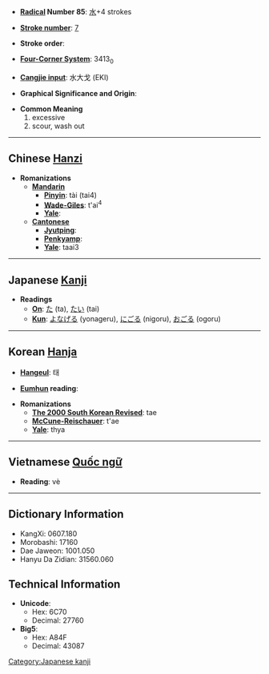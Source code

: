 * '''[[Wiktionary:Chinese radical index| Radical]] Number 85''': [[Wiktionary:Chinese radical index 水|水]]+4 strokes

* '''[[Wiktionary:Chinese total strokes index|Stroke number]]''': [[Wiktionary:Chinese total strokes index 7|7]]

* '''Stroke order''': 

* '''[[Wiktionary:Chinese four corner index|Four-Corner System]]''': 3413<sub>0</sub>

* '''[[Wiktionary:Chinese Cangjie index|Cangjie input]]''': 水大戈 (EKI)

* '''Graphical Significance and Origin''': 

* '''Common Meaning'''
*#excessive
*# scour, wash out


----

== Chinese [[Hanzi]] ==

* '''Romanizations'''
** '''[[Mandarin]]'''
*** '''[[Pinyin]]''': tài (tai4)
*** '''[[Wade-Giles]]''': t'ai<sup>4</sup>
*** '''[[Yale]]''': 
** '''[[Cantonese]]'''
*** '''[[Jyutping]]''':
*** '''[[Penkyamp]]''': 
*** '''[[Yale]]''': taai3


----

== Japanese [[Kanji]] ==

* '''Readings'''
** '''[[On]]''': [[た]] (ta), [[たい]] (tai)
** '''[[Kun]]''': [[よなげる]] (yonageru), [[にごる]] (nigoru), [[おごる]] (ogoru)


----

== Korean [[Hanja]] ==

* '''[[Hangeul]]''': 태

* '''[[Eumhun]] reading''': 

* '''Romanizations'''
** '''[[The 2000 South Korean Revised Romanization|The 2000 South Korean Revised]]''': tae
** '''[[McCune-Reischauer]]''': t'ae
** '''[[Yale]]''': thya


----

== Vietnamese [[Quốc ngữ]] ==

* '''Reading''': vè

----

== Dictionary Information ==

* KangXi: 0607.180
* Morobashi: 17160
* Dae Jaweon: 1001.050
* Hanyu Da Zidian: 31560.060

== Technical Information ==

* '''Unicode''':
** Hex: 6C70
** Decimal: 27760
* '''Big5''':
** Hex: A84F
** Decimal: 43087

[[Category:Japanese kanji]]